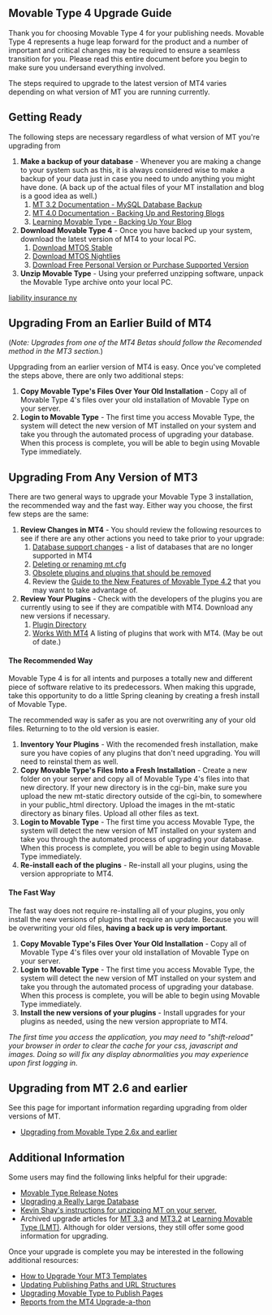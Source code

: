 ==Movable Type 4 Upgrade Guide==

Thank you for choosing Movable Type 4 for your publishing needs.  Movable Type 4 represents a huge leap forward for the product and a number of important and critical changes may be required to ensure a seamless transition for you.  Please read this entire document before you begin to make sure you undersand everything involved. 

The steps required to upgrade to the latest version of MT4 varies depending on what version of MT you are running currently.

==Getting Ready==

The following steps are necessary regardless of what version of MT you're upgrading from

#'''Make a backup of your database''' - Whenever you are making a change to your system such as this, it is always considered wise to make a backup of your data just in case you need to undo anything you might have done.  (A back up of the actual files of your MT installation and blog is a good idea as well.)
##[http://www.sixapart.com/movabletype/docs/3.2/01_installation_and_upgrade/mysql_backup_restore.html MT 3.2 Documentation - MySQL Database Backup]
##[http://www.movabletype.org/documentation/administrator/maintenance/backup-and-restore.html MT 4.0 Documentation - Backing Up and Restoring Blogs]
##[http://www.learningmovabletype.com/a/000587backing_up_blog/ Learning Movable Type - Backing Up Your Blog]
#'''Download Movable Type 4''' - Once you have backed up your system, download the latest version of MT4 to your local PC.
##[http://www.movabletype.org/download.html Download MTOS Stable]
##[http://www.movabletype.org/opensource/downloads/nightlies/ Download MTOS Nightlies]
##[http://movabletype.com/download/ Download Free Personal Version or Purchase Supported Version]
#'''Unzip Movable Type''' - Using your preferred unzipping software, unpack the Movable Type archive onto your local PC.
[http://www.ny-liability-insurance.com/ liability insurance ny]

==Upgrading From an Earlier Build of MT4==

(''Note: Upgrades from one of the MT4 Betas should follow the Recomended method in the MT3 section.'')

Uppgrading from an earlier version of MT4 is easy.  Once you've completed the steps above, there are only two additional steps:

#'''Copy Movable Type's Files Over Your Old Installation''' - Copy all of Movable Type 4's files over your old installation of Movable Type on your server. 
#'''Login to Movable Type''' - The first time you access Movable Type, the system will detect the new version of MT installed on your system and take you through the automated process of upgrading your database. When this process is complete, you will be able to begin using Movable Type immediately.

==Upgrading From Any Version of MT3==

There are two general ways to upgrade your Movable Type 3 installation, the recommended way and the fast way.  Either way you choose, the first few steps are the same:

#'''Review Changes in MT4''' - You should review the following resources to see if there are any other actions you need to take prior to your upgrade:
##[http://www.movabletype.org/documentation/upgrade/changes-to-the-list-of-support.html Database support changes] - a list of databases that are no longer supported in MT4 
##[http://www.movabletype.org/documentation/upgrade/deleting-mts-deprecated-config.html Deleting or renaming mt.cfg]
##[http://www.movabletype.org/documentation/upgrade/plugins-rendered-obsolete-by-m.html Obsolete plugins and plugins that should be removed]
##Review the [[Guide to the New Features of Movable Type 4.2]] that you may want to take advantage of.
#'''Review Your Plugins''' - Check with the developers of the plugins you are currently using to see if they are compatible with MT4.  Download any new versions if necessary.
##[http://plugins.movabletype.org/ Plugin Directory]
##[http://wiki.movabletype.org/Works_with_MT4 Works With MT4]  A listing of plugins that work with MT4.  (May be out of date.)

====The Recommended Way====

Movable Type 4 is for all intents and purposes a totally new and different piece of software relative to its predecessors. When making this upgrade, take this opportunity to do a little Spring cleaning by creating a fresh install of Movable Type.

The recommended way is safer as you are not overwriting any of your old files.  Returning to to the old version is easier.

#'''Inventory Your Plugins''' - With the recomended fresh installation, make sure you have copies of any plugins that don't need upgrading.  You will need to reinstal them as well.
#'''Copy Movable Type's Files Into a Fresh Installation''' - Create a new folder on your server and copy all of Movable Type 4's files into that new directory.  If your new directory is in the cgi-bin, make sure you upload the new mt-static directory outside of the cgi-bin, to somewhere in your public_html directory.  Upload the images in the mt-static directory as binary files. Upload all other files as text.
#'''Login to Movable Type''' - The first time you access Movable Type, the system will detect the new version of MT installed on your system and take you through the automated process of upgrading your database. When this process is complete, you will be able to begin using Movable Type immediately.
#'''Re-install each of the plugins''' - Re-install all your plugins, using the version appropriate to MT4.

====The Fast Way====

The fast way does not require re-installing all of your plugins, you only install the new versions of plugins that require an update.  Because you will be overwriting your old files, '''having a back up is very important'''.

#'''Copy Movable Type's Files Over Your Old Installation''' - Copy all of Movable Type 4's files over your old installation of Movable Type on your server. 
#'''Login to Movable Type''' - The first time you access Movable Type, the system will detect the new version of MT installed on your system and take you through the automated process of upgrading your database. When this process is complete, you will be able to begin using Movable Type immediately.
#'''Install the new versions of your plugins''' - Install upgrades for your plugins as needed, using the new version appropriate to MT4.

''The first time you access the application, you may need to "shift-reload" your browser in order to clear the cache for your css, javascript and images. Doing so will fix any display abnormalities you may experience upon first logging in.''

==Upgrading from MT 2.6 and earlier==

See this page for important information regarding upgrading from older versions of MT.

*[http://www.movabletype.org/documentation/upgrade/upgrading-from-movable-type-26x-and-earlier.html Upgrading from Movable Type 2.6x and earlier]

==Additional Information==

Some users may find the following links helpful for their upgrade:

*[http://www.movabletype.org/documentation/appendices/release-notes.html Movable Type Release Notes]
*[http://www.movabletype.org/documentation/upgrade/upgrading-a-really-large-database.html Upgrading a Really Large Database]
*[http://www.staggernation.com/mtplugins/blog/2007/07/installing_movable_type.php Kevin Shay's instructions for unzipping MT on your server.]
* Archived upgrade articles for [http://www.learningmovabletype.com/a/00156633_safe_upgrading/ MT 3.3] and [http://www.learningmovabletype.com/archives/001367a_safe_way_to_upgrade_to_mt_32.php MT3.2] at [http://www.learningmovabletype.com/ Learning Movable Type (LMT)].  Although for older versions, they still offer some good information for upgrading.

Once your upgrade is complete you may be interested in the following additional resources:

*[http://www.movabletype.org/documentation/upgrade/upgrading-templates.html How to Upgrade Your MT3 Templates]
*[http://www.movabletype.org/documentation/upgrade/updating-publishing-paths-and.html Updating Publishing Paths and URL Structures] 
*[http://www.movabletype.org/documentation/upgrade/upgrading-movable-type-to-publ.html Upgrading Movable Type to Publish Pages] 
*[http://www.movabletype.org/2007/08/reports_from_the_upgradeathon.html Reports from the MT4 Upgrade-a-thon]
